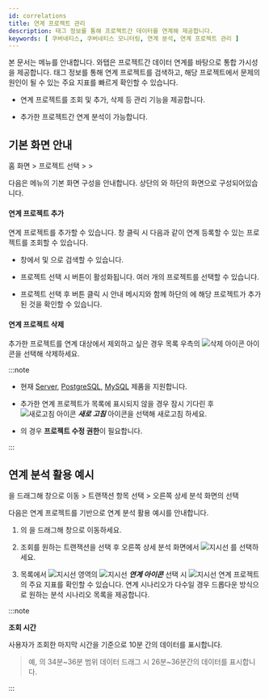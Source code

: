 ```yaml
---
id: correlations
title: 연계 프로젝트 관리
description: 태그 정보를 통해 프로젝트간 데이터를 연계해 제공합니다.
keywords: [ 쿠버네티스, 쿠버네티스 모니터링, 연계 분석, 연계 프로젝트 관리 ]
---
```


본 문서는 <Cmdname sid="correlatedProjectManagement" className="uitext" /> 메뉴를 안내합니다. 와탭은 프로젝트간 데이터 연계를 바탕으로 통합 가시성을 제공합니다. 태그 정보를 통해 연계 프로젝트를 검색하고, 해당 프로젝트에서 문제의 원인이 될 수 있는 주요 지표를 빠르게 확인할 수 있습니다. 

* 연계 프로젝트를 조회 및 추가, 삭제 등 관리 기능을 제공합니다.

* 추가한 프로젝트간 연계 분석이 가능합니다.

## 기본 화면 안내

홈 화면 > 프로젝트 선택 > <Cmdname sid="management" className="uitext" /> > <Cmdname sid="correlatedProjectManagement" className="uitext" />

<ImgLang img='k8s-cor-pj-em.png' desc='연계 프로젝트 관리 기본 화면' />

다음은 <Cmdname sid="correlatedProjectManagement" className="uitext" /> 메뉴의 기본 화면 구성을 안내합니다. 상단의 <Cmdname sid="TTL07015" className="uitext" />와 하단의 <Cmdname sid="TTL07016" className="uitext" /> 화면으로 구성되어있습니다.

#### 연계 프로젝트 추가

연계 프로젝트를 추가할 수 있습니다. <Cmdname sid="project_selection" className="uitext" /> 창 클릭 시 다음과 같이 연계 등록할 수 있는 프로젝트를 조회할 수 있습니다. 

<ImgLang img='k8s-cor-pj-add.png' desc='연계 프로젝트 추가' />

* <Cmdname sid="project_selection" className="uitext" /> 창에서 <Cmdname sid="project_code" className="uitext" /> 및 <Cmdname sid="project_name" className="uitext" />으로 검색할 수 있습니다. 

* 프로젝트 선택 시 <Cmdname sid="add" className="uitext" /> 버튼이 활성화됩니다. 여러 개의 프로젝트를 선택할 수 있습니다.

* 프로젝트 선택 후 <Cmdname sid="add" className="uitext" /> 버튼 클릭 시 안내 메시지와 함께 하단의 <Cmdname sid="TTL07016" className="uitext" />에 해당 프로젝트가 추가된 것을 확인할 수 있습니다.

#### 연계 프로젝트 삭제

추가한 프로젝트를 연계 대상에서 제외하고 싶은 경우 <Cmdname sid="TTL07151" className="uitext" /> 목록 우측의 ![삭제 아이콘](/img/ico-trash.svg) <Cmdname sid="delete" className="uitext" /> 아이콘을 선택해 삭제하세요.

:::note 

* 현재 [Server](https://docs.whatap.io/server/introduction), [PostgreSQL](https://docs.whatap.io/postgresql/monitoring-intro), [MySQL](https://docs.whatap.io/mysql/monitoring-intro) 제품을 지원합니다.

* 추가한 연계 프로젝트가 목록에 표시되지 않을 경우 잠시 기다린 후 ![새로고침 아이콘](/img/ic-refresh-w-bg.svg) ***새로 고침*** 아이콘을 선택해 새로고침 하세요.

* <Cmdname sid="delete" className="uitext" />의 경우 <b>프로젝트 수정 권한</b>이 필요합니다.

:::


## 연계 분석 활용 예시

<Cmdname sid="hitmap" className="uitext" />을 드래그해 <Cmdname sid="TTL06209" className="uitext" /> 창으로 이동 > 트랜잭션 항목 선택 > 오른쪽 상세 분석 화면의 <Cmdname sid="table_view" className="uitext" /> 선택

다음은 연계 프로젝트를 기반으로 연계 분석 활용 예시를 안내합니다. 

<ImgLang img='k8s-cor-tbv.png' desc='연계 분석 활용 예시 중 트레이스 분석 sc' />

1. <Cmdname sid="serviceDashboard" className="uitext" />의 <Cmdname sid="hitmap" className="uitext" />을 드래그해 <Cmdname sid="TTL06209" className="uitext" /> 창으로 이동하세요. 

1. 조회를 원하는 트랜잭션을 선택 후 오른쪽 상세 분석 화면에서 ![지시선](/img/char-a.svg) <Cmdname sid="table_view" className="uitext" />를 선택하세요.

1. 목록에서 ![지시선](/img/char-b.svg) 영역의 ![지시선](/img/ic-link.svg) ***연계 아이콘*** 선택 시 ![지시선](/img/char-c.svg) 연계 프로젝트의 주요 지표를 확인할 수 있습니다. 연계 시나리오가 다수일 경우 드롭다운 방식으로 원하는 분석 시나리오 목록을 제공합니다. 

:::note 

**조회 시간**

사용자가 조회한 마지막 시간을 기준으로 10분 간의 데이터를 표시합니다. 

> 예, <Cmdname sid="hitmap" className="uitext" />의 34분~36분 범위 데이터 드래그 시 26분\~36분간의 데이터를 표시합니다.

:::
